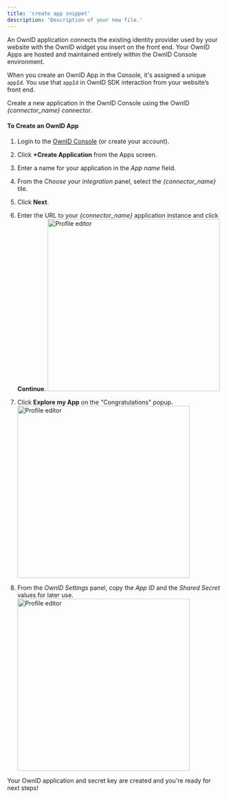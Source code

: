 ```yaml
---
title: 'create app snippet'
description: 'Description of your new file.'
---
```

An OwnID application connects the existing identity provider used by your website with the OwnID widget you insert on the front end. Your OwnID Apps are hosted and maintained entirely within the OwnID Console environment. 

When you create an OwnID App in the Console, it's assigned a unique `appId`. You use that `appId` in OwnID SDK interaction from your website’s front end.

Create a new application in the OwnID Console using the OwnID _{connector_name}_ connector.

#### To Create an OwnID App 

1. Login to the [OwnID Console](https://console.ownid.com) (or create your account). 
1. Click **+Create Application** from the Apps screen.
1. Enter a name for your application in the _App name_ field. 
1. From the _Choose your integration_ panel, select the _{connector_name}_ tile.  
1. Click **Next**.
1. Enter the URL to your _{connector_name}_ application instance and click **Continue**.  <img
    src="/images/oi-app-url.png"
    width="400"
    alt="Profile editor"
/>

1. Click **Explore my App** on the "Congratulations" popup. <img
    src="/images/oi_app_ready.png"
    width="400"
    alt="Profile editor"
/>
1. From the _OwnID Settings_ panel, copy the _App ID_ and the _Shared Secret_ values for later use. <img
    src="/images/oi_app_settings.png"
    width="400"
    alt="Profile editor"
/>

<Check>Your OwnID application and secret key are created and you're ready for next steps!</Check>


